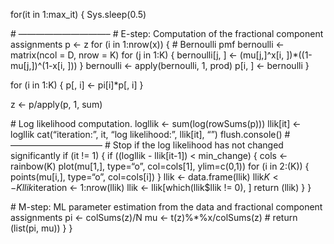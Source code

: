 for(it in 1:max_it) {
  Sys.sleep(0.5)
  
  # --------------------------------
  # E-step: Computation of the fractional component assignments
  p <- z
  for (i in 1:nrow(x)) {
    # Bernoulli pmf
    bernoulli <- matrix(ncol = D, nrow = K)
    for (j in 1:K) {
      bernoulli[j, ] <- (mu[j,]^x[i, ])*((1-mu[j,])^(1-x[i, ]))
    }
    bernoulli <- apply(bernoulli, 1, prod)
    p[i, ] <- bernoulli
  }
  
  for (i in 1:K) {
    p[, i] <- pi[i]*p[, i]
  }
  
  z <- p/apply(p, 1, sum)
  
  # Log likelihood computation.
  logllik <- sum(log(rowSums(p)))
  llik[it] <- logllik
  cat("iteration: ", it, "log likelihood: ", llik[it], "\n")
  flush.console()
  # --------------------------------
  # Stop if the log likelihood has not changed significantly
  if (it != 1) {
    if ((logllik - llik[it-1]) < min_change) {
      cols <- rainbow(K)
      plot(mu[1,], type="o", col=cols[1], ylim=c(0,1))
      for (i in 2:(K)) {
        points(mu[i,], type="o", col=cols[i])
      }
      llik <- data.frame(llik)
      llik$K <- K
      llik$iteration <- 1:nrow(llik)
      llik <- llik[which(llik$llik != 0), ]
      return (llik)
    }
  }
  
  # M-step: ML parameter estimation from the data and fractional component assignments
  pi <- colSums(z)/N
  mu <- t(z)%*%x/colSums(z)
  # return (list(pi, mu))
}
}